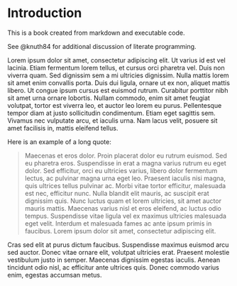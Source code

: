 # Introduction

This is a book created from markdown and executable code.

See @knuth84 for additional discussion of literate programming.

Lorem ipsum dolor sit amet, consectetur adipiscing elit. Ut varius id est vel lacinia. Etiam fermentum lorem tellus, et cursus orci pharetra vel. Duis non viverra quam. Sed dignissim sem a mi ultricies dignissim. Nulla mattis lorem sit amet enim convallis porta. Duis dui ligula, ornare ut ex non, aliquet mattis libero. Ut congue ipsum cursus est euismod rutrum. Curabitur porttitor nibh sit amet urna ornare lobortis. Nullam commodo, enim sit amet feugiat volutpat, tortor est viverra leo, et auctor leo lorem eu purus. Pellentesque tempor diam at justo sollicitudin condimentum. Etiam eget sagittis sem. Vivamus nec vulputate arcu, et iaculis urna. Nam lacus velit, posuere sit amet facilisis in, mattis eleifend tellus.

Here is an example of a long quote:

> Maecenas et eros dolor. Proin placerat dolor eu rutrum euismod. Sed eu pharetra eros. Suspendisse in erat a magna varius rutrum eu eget dolor. Sed efficitur, orci eu ultricies varius, libero dolor fermentum lectus, ac pulvinar magna urna eget leo. Praesent iaculis nisi magna, quis ultrices tellus pulvinar ac. Morbi vitae tortor efficitur, malesuada est nec, efficitur nunc. Nulla blandit elit mauris, ac suscipit erat dignissim quis. Nunc luctus quam et lorem ultricies, sit amet auctor mauris mattis. Maecenas varius nisl et eros eleifend, ac luctus odio tempus. Suspendisse vitae ligula vel ex maximus ultricies malesuada eget velit. Interdum et malesuada fames ac ante ipsum primis in faucibus. Lorem ipsum dolor sit amet, consectetur adipiscing elit.

Cras sed elit at purus dictum faucibus. Suspendisse maximus euismod arcu sed auctor. Donec vitae ornare elit, volutpat ultricies erat. Praesent molestie vestibulum justo in semper. Maecenas dignissim egestas iaculis. Aenean tincidunt odio nisl, ac efficitur ante ultrices quis. Donec commodo varius enim, egestas accumsan metus.

